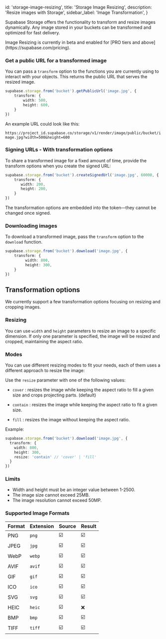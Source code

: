 
  id: 'storage-image-resizing',
  title: 'Storage Image Resizing',
  description: 'Resize images with Storage',
  sidebar_label: 'Image Transformation',
}

Supabase Storage offers the functionality to transform and resize images dynamically. Any image stored in your buckets can be transformed and optimized for fast delivery.

<Admonition type="note">
  Image Resizing is currently in beta and enabled for [PRO tiers and above](https://supabase.com/pricing).
</Admonition>

### Get a public URL for a transformed image

You can pass a `transform` option to the functions you are currently using to interact with your objects. This returns the public URL that serves the resized image.

```ts
supabase.storage.from('bucket').getPublicUrl('image.jpg', {
    transform: {
        width: 500,
        height: 600,
    }
})
```

An example URL could look like this:

`https://project_id.supabase.co/storage/v1/render/image/public/bucket/image.jpg?width=500&height=600`


### Signing URLs - With transformation options

To share a transformed image for a fixed amount of time, provide the transform options when you create the signed URL:

```ts
supabase.storage.from('bucket').createSignedUrl('image.jpg', 60000, {
    transform: {
       width: 200,
       height: 200,
    }
})
```

The transformation options are embedded into the token—they cannot be changed once signed.

### Downloading images

To download a transformed image, pass the `transform` option to the `download` function.

```ts
supabase.storage.from('bucket').download('image.jpg', {
    transform: {
         width: 800,
         height: 300,
    }
})
```

## Transformation options

We currently support a few transformation options focusing on resizing and cropping images.

### Resizing

You can use `width` and `height` parameters to resize an image to a specific dimension. If only one parameter is specified, the image will be resized and cropped, maintaining the aspect ratio.

### Modes

You can use different resizing modes to fit your needs, each of them uses a different approach to resize the image:

Use the `resize` parameter with one of the following values:

- `cover` : resizes the image while keeping the aspect ratio to fill a given size and crops projecting parts. (default)

- `contain` : resizes the image while keeping the aspect ratio to fit a given size.

- `fill` : resizes the image without keeping the aspect ratio.

Example:

```ts
supabase.storage.from('bucket').download('image.jpg', {
  transform: {
    width: 800,
    height: 300,
    resize: 'contain' // 'cover' | 'fill'
  }
})
```

### Limits

- Width and height must be an integer value between 1-2500.
- The image size cannot exceed 25MB.
- The image resolution cannot exceed 50MP.

### Supported Image Formats

| Format | Extension | Source | Result |
| -------|-----------|--------|--------|
| PNG    | `png`     | ☑️    | ☑️    |
| JPEG   | `jpg`     | ☑️    | ☑️    |
| WebP   | `webp`    | ☑️    | ☑️    |
| AVIF   | `avif`    | ☑️    | ☑️    |
| GIF    | `gif`     | ☑️    | ☑️    |
| ICO    | `ico`     | ☑️    | ☑️    |
| SVG    | `svg`     | ☑️    | ☑️    |
| HEIC   | `heic`    | ☑️    | ❌     |
| BMP    | `bmp`     | ☑️    | ☑️    |
| TIFF   | `tiff`    | ☑️    | ☑️    |



